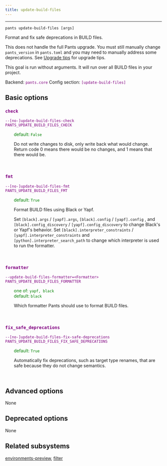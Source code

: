 ```yaml
---
title: update-build-files
---
```


---

```
pants update-build-files [args]
```

Format and fix safe deprecations in BUILD files.

This does not handle the full Pants upgrade. You must still manually change `pants_version` in `pants.toml` and you may need to manually address some deprecations. See [Upgrade tips](doc:upgrade-tips) for upgrade tips.

This goal is run without arguments. It will run over all BUILD files in your project.

Backend: <span style="color: purple"><code>pants.core</code></span>
Config section: <span style="color: purple"><code>[update-build-files]</code></span>

## Basic options

<div style="color: purple">

### `check`

  <code>--[no-]update-build-files-check</code><br>
  <code>PANTS_UPDATE_BUILD_FILES_CHECK</code><br>
</div>
<div style="padding-left: 2em;">
<span style="color: green">default: <code>False</code></span>

<br>

Do not write changes to disk, only write back what would change. Return code 0 means there would be no changes, and 1 means that there would be.

</div>
<br>

<div style="color: purple">

### `fmt`

  <code>--[no-]update-build-files-fmt</code><br>
  <code>PANTS_UPDATE_BUILD_FILES_FMT</code><br>
</div>
<div style="padding-left: 2em;">
<span style="color: green">default: <code>True</code></span>

<br>

Format BUILD files using Black or Yapf.

Set `[black].args` / `[yapf].args`, `[black].config` / `[yapf].config` , and `[black].config_discovery` / `[yapf].config_discovery` to change Black's or Yapf's behavior. Set `[black].interpreter_constraints` / `[yapf].interpreter_constraints` and `[python].interpreter_search_path` to change which interpreter is used to run the formatter.

</div>
<br>

<div style="color: purple">

### `formatter`

  <code>--update-build-files-formatter=&lt;Formatter&gt;</code><br>
  <code>PANTS_UPDATE_BUILD_FILES_FORMATTER</code><br>
</div>
<div style="padding-left: 2em;">
<span style="color: green">one of: <code>yapf, black</code></span><br>
<span style="color: green">default: <code>black</code></span>

<br>

Which formatter Pants should use to format BUILD files.

</div>
<br>

<div style="color: purple">

### `fix_safe_deprecations`

  <code>--[no-]update-build-files-fix-safe-deprecations</code><br>
  <code>PANTS_UPDATE_BUILD_FILES_FIX_SAFE_DEPRECATIONS</code><br>
</div>
<div style="padding-left: 2em;">
<span style="color: green">default: <code>True</code></span>

<br>

Automatically fix deprecations, such as target type renames, that are safe because they do not change semantics.

</div>
<br>

## Advanced options

None

## Deprecated options

None

## Related subsystems

[environments-preview](reference-environments-preview), [filter](reference-filter)
